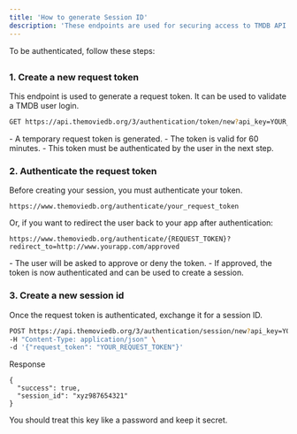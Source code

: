 ---
title: 'How to generate Session ID'
description: 'These endpoints are used for securing access to TMDB API and user accounts.'
---


To be authenticated, follow these steps:

##
### 1. Create a new request token

This endpoint is used to generate a request token. It can be used to validate a TMDB user login.

```bash
GET https://api.themoviedb.org/3/authentication/token/new?api_key=YOUR_API_KEY

```

<Note>
    - A temporary request token is generated.  
    - The token is valid for 60 minutes.  
    - This token must be authenticated by the user in the next step.
</Note>

### 2. Authenticate the request token

Before creating your session, you must authenticate your token.

```url
https://www.themoviedb.org/authenticate/your_request_token
```

Or, if you want to redirect the user back to your app after authentication:

```url
https://www.themoviedb.org/authenticate/{REQUEST_TOKEN}?redirect_to=http://www.yourapp.com/approved

```
<Note>
- The user will be asked to approve or deny the token.
- If approved, the token is now authenticated and can be used to create a session.
</Note>

### 3. Create a new session id

Once the request token is authenticated, exchange it for a session ID.

```bash
POST https://api.themoviedb.org/3/authentication/session/new?api_key=YOUR_API_KEY \
-H "Content-Type: application/json" \
-d '{"request_token": "YOUR_REQUEST_TOKEN"}'
```
Response
```
{
  "success": true,
  "session_id": "xyz987654321"
}
```

<Note>
  You should treat this key like a password and keep it secret.
</Note>
